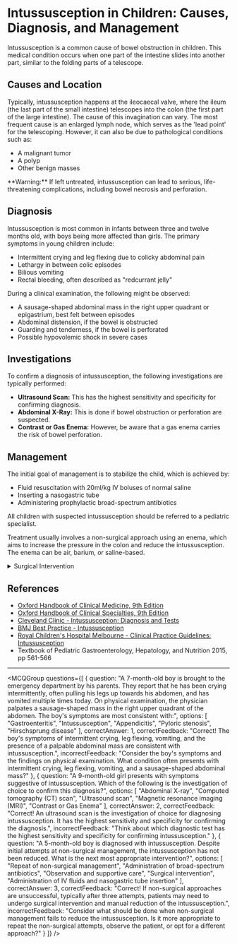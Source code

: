 
# Intussusception in Children: Causes, Diagnosis, and Management

Intussusception is a common cause of bowel obstruction in children. This medical condition occurs when one part of the intestine slides into another part, similar to the folding parts of a telescope.

## Causes and Location

Typically, intussusception happens at the ileocaecal valve, where the ileum (the last part of the small intestine) telescopes into the colon (the first part of the large intestine). The cause of this invagination can vary. The most frequent cause is an enlarged lymph node, which serves as the 'lead point' for the telescoping. However, it can also be due to pathological conditions such as:

- A malignant tumor
- A polyp
- Other benign masses

<Callout emoji="⚠️">
**Warning:** If left untreated, intussusception can lead to serious, life-threatening complications, including bowel necrosis and perforation.
</Callout>

## Diagnosis

Intussusception is most common in infants between three and twelve months old, with boys being more affected than girls. The primary symptoms in young children include:

- Intermittent crying and leg flexing due to colicky abdominal pain
- Lethargy in between colic episodes
- Bilious vomiting
- Rectal bleeding, often described as "redcurrant jelly"

During a clinical examination, the following might be observed:

- A sausage-shaped abdominal mass in the right upper quadrant or epigastrium, best felt between episodes
- Abdominal distension, if the bowel is obstructed
- Guarding and tenderness, if the bowel is perforated
- Possible hypovolemic shock in severe cases

## Investigations

To confirm a diagnosis of intussusception, the following investigations are typically performed:

- **Ultrasound Scan:** This has the highest sensitivity and specificity for confirming diagnosis.
- **Abdominal X-Ray:** This is done if bowel obstruction or perforation are suspected.
- **Contrast or Gas Enema:** However, be aware that a gas enema carries the risk of bowel perforation.

## Management

The initial goal of management is to stabilize the child, which is achieved by:

- Fluid resuscitation with 20ml/kg IV boluses of normal saline
- Inserting a nasogastric tube
- Administering prophylactic broad-spectrum antibiotics

All children with suspected intussusception should be referred to a pediatric specialist.

Treatment usually involves a non-surgical approach using an enema, which aims to increase the pressure in the colon and reduce the intussusception. The enema can be air, barium, or saline-based.

<details>
<summary>Surgical Intervention</summary>

If non-surgical approaches are unsuccessful, typically after three attempts, patients may need to undergo surgery and manual reduction of the intussusception. This can be done via laparoscopy or open surgery.

</details>

## References

- [Oxford Handbook of Clinical Medicine, 9th Edition](https://global.oup.com/academic/product/oxford-handbook-of-clinical-medicine-9780199609628)
- [Oxford Handbook of Clinical Specialties, 9th Edition](https://global.oup.com/academic/product/oxford-handbook-of-clinical-specialties-9780199591182)
- [Cleveland Clinic - Intussusception: Diagnosis and Tests](https://my.clevelandclinic.org/health/diseases/10793-intussusception/diagnosis-and-tests)
- [BMJ Best Practice - Intussusception](https://bestpractice.bmj.com/topics/en-gb/679)
- [Royal Children's Hospital Melbourne - Clinical Practice Guidelines: Intussusception](https://www.rch.org.au/clinicalguide/guideline_index/Intussusception/)
- Textbook of Pediatric Gastroenterology, Hepatology, and Nutrition 2015, pp 561-566

---

<MCQGroup questions={[
  {
    question: "A 7-month-old boy is brought to the emergency department by his parents. They report that he has been crying intermittently, often pulling his legs up towards his abdomen, and has vomited multiple times today. On physical examination, the physician palpates a sausage-shaped mass in the right upper quadrant of the abdomen. The boy's symptoms are most consistent with:",
    options: [
      "Gastroenteritis",
      "Intussusception",
      "Appendicitis",
      "Pyloric stenosis",
      "Hirschsprung disease"
    ],
    correctAnswer: 1,
    correctFeedback: "Correct! The boy's symptoms of intermittent crying, leg flexing, vomiting, and the presence of a palpable abdominal mass are consistent with intussusception.",
    incorrectFeedback: "Consider the boy's symptoms and the findings on physical examination. What condition often presents with intermittent crying, leg flexing, vomiting, and a sausage-shaped abdominal mass?"
  },
  {
    question: "A 9-month-old girl presents with symptoms suggestive of intussusception. Which of the following is the investigation of choice to confirm this diagnosis?",
    options: [
      "Abdominal X-ray",
      "Computed tomography (CT) scan",
      "Ultrasound scan",
      "Magnetic resonance imaging (MRI)",
      "Contrast or Gas Enema"
    ],
    correctAnswer: 2,
    correctFeedback: "Correct! An ultrasound scan is the investigation of choice for diagnosing intussusception. It has the highest sensitivity and specificity for confirming the diagnosis.",
    incorrectFeedback: "Think about which diagnostic test has the highest sensitivity and specificity for confirming intussusception."
  },
  {
    question: "A 5-month-old boy is diagnosed with intussusception. Despite initial attempts at non-surgical management, the intussusception has not been reduced. What is the next most appropriate intervention?",
    options: [
      "Repeat of non-surgical management",
      "Administration of broad-spectrum antibiotics",
      "Observation and supportive care",
      "Surgical intervention",
      "Administration of IV fluids and nasogastric tube insertion"
    ],
    correctAnswer: 3,
    correctFeedback: "Correct! If non-surgical approaches are unsuccessful, typically after three attempts, patients may need to undergo surgical intervention and manual reduction of the intussusception.",
    incorrectFeedback: "Consider what should be done when non-surgical management fails to reduce the intussusception. Is it more appropriate to repeat the non-surgical attempts, observe the patient, or opt for a different approach?"
  }
]} />